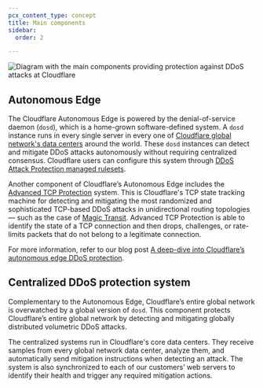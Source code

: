 ```yaml
---
pcx_content_type: concept
title: Main components
sidebar:
  order: 2

---
```



![Diagram with the main components providing protection against DDoS attacks at Cloudflare](~/assets/images/ddos-protection/ddos-diagram.png)

## Autonomous Edge

The Cloudflare Autonomous Edge is powered by the denial-of-service <GlossaryTooltip term="daemon" prepend="A daemon is ">daemon</GlossaryTooltip> (`dosd`), which is a home-grown software-defined system. A `dosd` instance runs in every single server in every one of [Cloudflare global network's data centers](https://www.cloudflare.com/network/) around the world. These `dosd` instances can detect and mitigate DDoS attacks autonomously without requiring centralized consensus. Cloudflare users can configure this system through [DDoS Attack Protection managed rulesets](/ddos-protection/managed-rulesets/).

Another component of Cloudflare’s Autonomous Edge includes the [Advanced TCP Protection](/ddos-protection/tcp-protection/) system. This is Cloudflare's TCP state tracking machine for detecting and mitigating the most randomized and sophisticated TCP-based DDoS attacks in unidirectional routing topologies — such as the case of [Magic Transit](/magic-transit/). Advanced TCP Protection is able to identify the state of a TCP connection and then drops, challenges, or rate-limits packets that do not belong to a legitimate connection.

For more information, refer to our blog post [A deep-dive into Cloudflare’s autonomous edge DDoS protection](https://blog.cloudflare.com/deep-dive-cloudflare-autonomous-edge-ddos-protection/).

## Centralized DDoS protection system

Complementary to the Autonomous Edge, Cloudflare’s entire global network is overwatched by a global version of `dosd`. This component protects Cloudflare’s entire global network by detecting and mitigating globally distributed volumetric DDoS attacks.

The centralized systems run in Cloudflare's core data centers. They receive samples from every global network data center, analyze them, and automatically send mitigation instructions when detecting an attack. The system is also synchronized to each of our customers’ web servers to identify their health and trigger any required mitigation actions.
